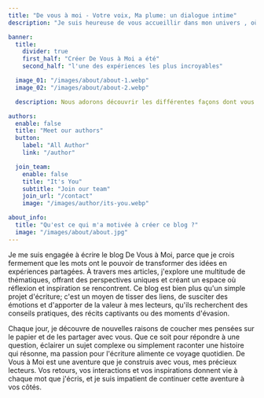 ```yaml
---
title: "De vous à moi - Votre voix, Ma plume: un dialogue intime"
description: "Je suis heureuse de vous accueillir dans mon univers , où l'écriture est devenue un pilier essentiel de ma vie. Je nous souhaite beaucoup de positif, de sérénité et des souvenirs mémorables. Cheers !"

banner:
  title:
    divider: true
    first_half: "Créer De Vous à Moi a été"
    second_half: "l'une des expériences les plus incroyables"

  image_01: "/images/about/about-1.webp"
  image_02: "/images/about/about-2.webp"

  description: Nous adorons découvrir les différentes façons dont vous explorez notre blog. Parcourez nos articles pour trouver de nouvelles perspectives sur le monde des affaires et laissez-vous inspirer.

authors:
  enable: false
  title: "Meet our authors"
  button:
    label: "All Author"
    link: "/author"

  join_team:
    enable: false
    title: "It's You"
    subtitle: "Join our team"
    join_url: "/contact"
    image: "/images/author/its-you.webp"

about_info:
  title: "Qu'est ce qui m'a motivée à créer ce blog ?"
  image: "/images/about/about.jpg"
---
```


Je me suis engagée à écrire le blog De Vous à Moi, parce que je crois fermement que les mots ont le pouvoir de transformer des idées en expériences partagées. À travers mes articles, j'explore une multitude de thématiques, offrant des perspectives uniques et créant un espace où réflexion et inspiration se rencontrent. Ce blog est bien plus qu'un simple projet d'écriture; c'est un moyen de tisser des liens, de susciter des émotions et d'apporter de la valeur à mes lecteurs, qu'ils recherchent des conseils pratiques, des récits captivants ou des moments d'évasion.


Chaque jour, je découvre de nouvelles raisons de coucher mes pensées sur le papier et de les partager avec vous. Que ce soit pour répondre à une question, éclairer un sujet complexe ou simplement raconter une histoire qui résonne, ma passion pour l'écriture alimente ce voyage quotidien. De Vous à Moi est une aventure que je construis avec vous, mes précieux lecteurs. Vos retours, vos interactions et vos inspirations donnent vie à chaque mot que j'écris, et je suis impatient de continuer cette aventure à vos côtés.